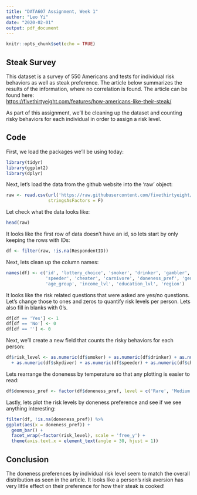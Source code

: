 ---
title: "DATA607 Assignment, Week 1"
author: "Leo Yi"
date: "2020-02-01"
output: pdf_document
---

```{r setup, include=FALSE}
knitr::opts_chunk$set(echo = TRUE)
```

## Steak Survey

This dataset is a survey of 550 Americans and tests for individual risk behaviors as well as steak preference. The article below summarizes the results of the information, where no correlation is found. The article can be found here:  
<https://fivethirtyeight.com/features/how-americans-like-their-steak/>

As part of this assignment, we'll be cleaning up the dataset and counting risky behaviors for each individual in order to assign a risk level.  

## Code

First, we load the packages we'll be using today:
```{r, message = F, warning = F, results = F}
library(tidyr)
library(ggplot2)
library(dplyr)
```  

Next, let's load the data from the github website into the 'raw' object:

```{r, eval = T}
raw <- read.csv(url('https://raw.githubusercontent.com/fivethirtyeight/data/master/steak-survey/steak-risk-survey.csv'),
                stringsAsFactors = F)
```  

Let check what the data looks like:
```{r, eval = T}
head(raw)
```  

It looks like the first row of data doesn't have an id, so lets start by only keeping the rows with IDs:
```{r, eval = T}
df <- filter(raw, !is.na(RespondentID))
```

Next, lets clean up the column names:
```{r, eval = T}
names(df) <- c('id', 'lottery_choice', 'smoker', 'drinker', 'gambler', 'skydiver',
               'speeder', 'cheater', 'carnivore', 'doneness_pref', 'gender',
               'age_group', 'income_lvl', 'education_lvl', 'region')

```

It looks like the risk related questions that were asked are yes/no questions. Let's change those to ones and zeros to quantify risk levels per person. Lets also fill in blanks with 0's.
```{r, eval = T}
df[df == 'Yes'] <- 1
df[df == 'No'] <- 0
df[df == ''] <- 0
```  

Next, we'll create a new field that counts the risky behaviors for each person:
```{r, eval = T, results = F}
df$risk_level <- as.numeric(df$smoker) + as.numeric(df$drinker) + as.numeric(df$gambler) 
  + as.numeric(df$skydiver) + as.numeric(df$speeder) + as.numeric(df$cheater) + as.numeric(df$carnivore)
```

Lets rearrange the doneness by temperature so that any plotting is easier to read:
```{r, eval = T}
df$doneness_pref <- factor(df$doneness_pref, level = c('Rare', 'Medium rare', 'Medium', 'Medium Well', 'Well'))
```

Lastly, lets plot the risk levels by doneness preference and see if we see anything interesting:
```{r, eval = T}
filter(df, !is.na(doneness_pref)) %>%
ggplot(aes(x = doneness_pref)) +
  geom_bar() +
  facet_wrap(~factor(risk_level), scale = 'free_y') +
  theme(axis.text.x = element_text(angle = 30, hjust = 1))
```

## Conclusion

The doneness preferences by individual risk level seem to match the overall distribution as seen in the article. It looks like a person's risk aversion has very little effect on their preference for how their steak is cooked!




